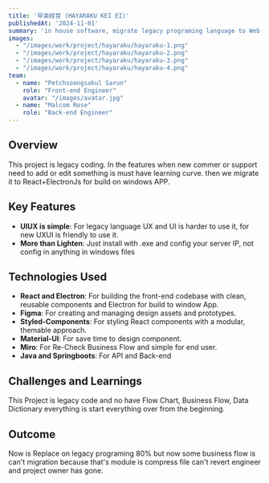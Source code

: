 ```yaml
---
title: '早楽経営 (HAYARAKU KEI EI)'
publishedAt: '2024-11-01'
summary: 'in house software, migrate legacy programing language to Web Application.'
images:
  - "/images/work/project/hayaraku/hayaraku-1.png"
  - "/images/work/project/hayaraku/hayaraku-2.png"
  - "/images/work/project/hayaraku/hayaraku-3.png"
  - "/images/work/project/hayaraku/hayaraku-4.png"
team:
  - name: "Petchsoongsakul Sarun"
    role: "Front-end Engineer"
    avatar: "/images/avatar.jpg"
  - name: "Malcom Rose"
    role: "Back-end Engineer"
---
```


## Overview

This project is legacy coding. In the features when new commer or support need to add or edit something is must have learning curve. then we migrate it to React+ElectronJs for build on windows APP.

## Key Features

- **UIUX is simple**: For legacy language UX and UI is harder to use it, for new UXUI is friendly to use it.
- **More than Lighten**: Just install with .exe and config your server IP, not config in anything in windows files

## Technologies Used

- **React and Electron**: For building the front-end codebase with clean, reusable components and Electron for build to window App.
- **Figma**: For creating and managing design assets and prototypes.
- **Styled-Components**: For styling React components with a modular, themable approach.
- **Material-UI**: For save time to design component.
- **Miro**: For Re-Check Business Flow and simple for end user.
- **Java and Springboots**: For API and Back-end

## Challenges and Learnings

This Project is legacy code and no have Flow Chart, Business Flow, Data Dictionary everything is start everything over from the beginning.

## Outcome

Now is Replace on legacy programing 80% but now some business flow is can't migration because that's module is compress file can't revert engineer and project owner has gone. 